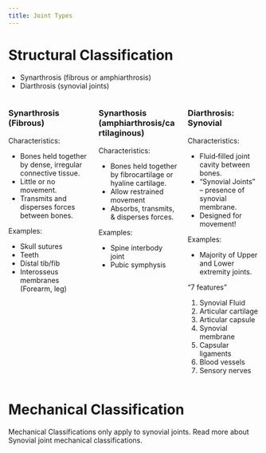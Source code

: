 ```yaml
---
title: Joint Types
---
```


# Structural Classification

- Synarthrosis (fibrous or amphiarthrosis)
- Diarthrosis (synovial joints)


::: {.columns}
::: {.column}
### Synarthrosis (Fibrous)
Characteristics:

- Bones held together by dense, irregular connective tissue.
- Little or no movement.
- Transmits and disperses forces between bones.

Examples:

- Skull sutures
- Teeth
- Distal tib/fib
- Interosseus membranes (Forearm, leg)
:::
::: {.column}
### Synarthosis (amphiarthrosis/cartilaginous)
Characteristics:

- Bones held together by fibrocartilage or hyaline cartilage.
- Allow restrained movement
- Absorbs, transmits, & disperses forces.

Examples:

- Spine interbody joint
- Pubic symphysis

:::

::: {.column}

### Diarthrosis: Synovial

Characteristics:

- Fluid‐filled joint cavity between bones.
- “Synovial Joints” – presence of synovial membrane.
- Designed for movement!

Examples:

- Majority of Upper and Lower extremity joints.

“7 features”

1. Synovial Fluid
1. Articular cartilage
1. Articular capsule
1. Synovial membrane
1. Capsular ligaments
1. Blood vessels
1. Sensory nerves

:::
:::





# Mechanical Classification

Mechanical Classifications only apply to synovial joints.
Read more about Synovial joint mechanical classifications.